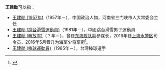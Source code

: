'''王建勛'''可以指：

*[[王建勛_(1957年)|王建勛 (1957年)]]（1957年－），中国政治人物，河南省三门峡市人大常委会主任
*[[王建勛_(跳台滑雪運動員)|王建勛 (跳台滑雪運動員)]]（1981年－），中國跳台滑雪男子運動員
*[[王建勛_(解放军)|王建勛 (解放军)]]（？年－），曾任[[东海舰队|东海舰队]]副参谋长，2016年任[[上海水警区|上海水警区]]司令员，2016年5月晋升为海军少将军衔<ref>{{cite web|accessdate=2016-05-23|url=http://www.thepaper.cn/newsDetail_forward_1472456|title=东海舰队原副参谋长王建勋履新上海水警区司令员|publisher=澎湃新闻|archive-date=2016-05-24|archive-url=https://web.archive.org/web/20160524044640/http://www.thepaper.cn/newsDetail_forward_1472456|dead-url=no}}</ref>。
*[[王建勛_(棒球運動員)|王建勛 (棒球運動員)]]（1985年－），台灣棒球選手

{{Disambig|Cat=三字王姓人名消歧义|jian}}